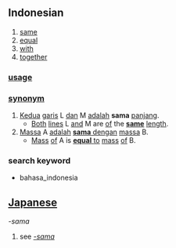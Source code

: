 ==Indonesian==

# [[same]]
# [[equal]]
# [[with]]
# [[together]]

=== [[usage]] ===

=== [[synonym]] ===
# [[kedua|Kedua]] [[garis]] L [[dan]] M [[adalah]] '''sama''' [[panjang]].
#* [[both|Both]] [[line]]s L [[and]] M are [[of]] the '''[[same]]''' [[length]].
# [[massa|Massa]] A [[adalah]] <u>'''sama''' [[dengan]]</u> [[massa]] B.
#* [[mass|Mass]] [[of]] A is <u>'''[[equal]]''' [[to]]</u> [[mass]] [[of]] B.

===search keyword===
* bahasa_indonesia

== [[Japanese]] ==

''-sama''
# see ''[[-sama]]''